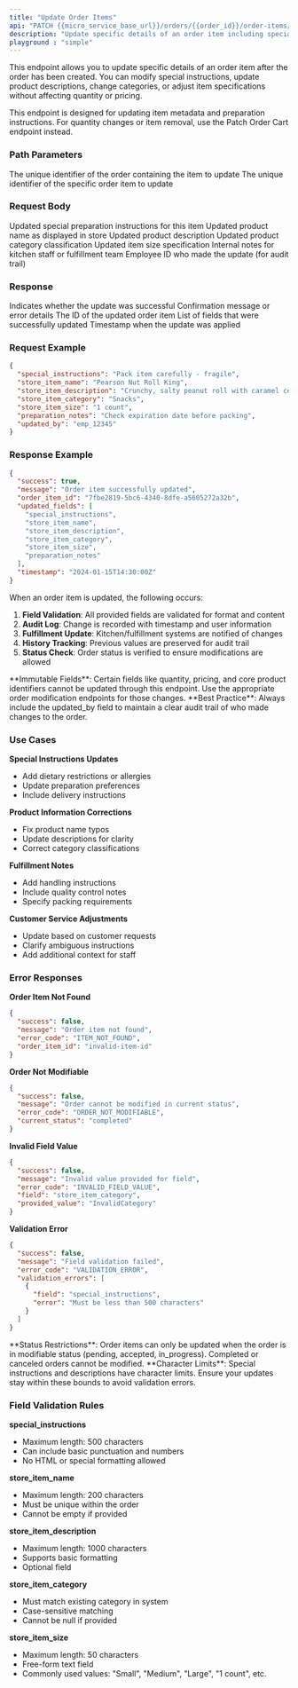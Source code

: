 ---
title: "Update Order Items"
api: "PATCH {{micro_service_base_url}}/orders/{{order_id}}/order-items/{{order_item_id}}"
description: "Update specific details of an order item including special instructions, product information, and item specifications."
playground : "simple"
---

This endpoint allows you to update specific details of an order item after the order has been created. You can modify special instructions, update product descriptions, change categories, or adjust item specifications without affecting quantity or pricing.

<Info>
This endpoint is designed for updating item metadata and preparation instructions. For quantity changes or item removal, use the Patch Order Cart endpoint instead.
</Info>

### Path Parameters

<ParamField path="order_id" type="string" required>
  The unique identifier of the order containing the item to update
</ParamField>

<ParamField path="order_item_id" type="string" required>
  The unique identifier of the specific order item to update
</ParamField>

### Request Body

<ParamField body="special_instructions" type="string" optional>
  Updated special preparation instructions for this item
</ParamField>

<ParamField body="store_item_name" type="string" optional>
  Updated product name as displayed in store
</ParamField>

<ParamField body="store_item_description" type="string" optional>
  Updated product description
</ParamField>

<ParamField body="store_item_category" type="string" optional>
  Updated product category classification
</ParamField>

<ParamField body="store_item_size" type="string" optional>
  Updated item size specification
</ParamField>

<ParamField body="preparation_notes" type="string" optional>
  Internal notes for kitchen staff or fulfillment team
</ParamField>

<ParamField body="updated_by" type="string" optional>
  Employee ID who made the update (for audit trail)
</ParamField>

### Response

<ResponseField name="success" type="boolean">
  Indicates whether the update was successful
</ResponseField>

<ResponseField name="message" type="string">
  Confirmation message or error details
</ResponseField>

<ResponseField name="order_item_id" type="string">
  The ID of the updated order item
</ResponseField>

<ResponseField name="updated_fields" type="array">
  List of fields that were successfully updated
</ResponseField>

<ResponseField name="timestamp" type="string">
  Timestamp when the update was applied
</ResponseField>

### Request Example

```json
{
  "special_instructions": "Pack item carefully - fragile",
  "store_item_name": "Pearson Nut Roll King",
  "store_item_description": "Crunchy, salty peanut roll with caramel center",
  "store_item_category": "Snacks",
  "store_item_size": "1 count",
  "preparation_notes": "Check expiration date before packing",
  "updated_by": "emp_12345"
}
```

### Response Example

```json
{
  "success": true,
  "message": "Order item successfully updated",
  "order_item_id": "7fbe2819-5bc6-4340-8dfe-a5605272a32b",
  "updated_fields": [
    "special_instructions",
    "store_item_name",
    "store_item_description",
    "store_item_category",
    "store_item_size",
    "preparation_notes"
  ],
  "timestamp": "2024-01-15T14:30:00Z"
}
```

<Accordion title="Update Tracking">
When an order item is updated, the following occurs:

1. **Field Validation**: All provided fields are validated for format and content
2. **Audit Log**: Change is recorded with timestamp and user information
3. **Fulfillment Update**: Kitchen/fulfillment systems are notified of changes
4. **History Tracking**: Previous values are preserved for audit trail
5. **Status Check**: Order status is verified to ensure modifications are allowed
</Accordion>

<Note>
**Immutable Fields**: Certain fields like quantity, pricing, and core product identifiers cannot be updated through this endpoint. Use the appropriate order modification endpoints for those changes.
</Note>

<Tip>
**Best Practice**: Always include the updated_by field to maintain a clear audit trail of who made changes to the order.
</Tip>

### Use Cases

<Accordion title="Common Update Scenarios">

**Special Instructions Updates**
- Add dietary restrictions or allergies
- Update preparation preferences
- Include delivery instructions

**Product Information Corrections**
- Fix product name typos
- Update descriptions for clarity
- Correct category classifications

**Fulfillment Notes**
- Add handling instructions
- Include quality control notes
- Specify packing requirements

**Customer Service Adjustments**
- Update based on customer requests
- Clarify ambiguous instructions
- Add additional context for staff

</Accordion>

### Error Responses

<Accordion title="Common Error Scenarios">

**Order Item Not Found**
```json
{
  "success": false,
  "message": "Order item not found",
  "error_code": "ITEM_NOT_FOUND",
  "order_item_id": "invalid-item-id"
}
```

**Order Not Modifiable**
```json
{
  "success": false,
  "message": "Order cannot be modified in current status",
  "error_code": "ORDER_NOT_MODIFIABLE",
  "current_status": "completed"
}
```

**Invalid Field Value**
```json
{
  "success": false,
  "message": "Invalid value provided for field",
  "error_code": "INVALID_FIELD_VALUE",
  "field": "store_item_category",
  "provided_value": "InvalidCategory"
}
```

**Validation Error**
```json
{
  "success": false,
  "message": "Field validation failed",
  "error_code": "VALIDATION_ERROR",
  "validation_errors": [
    {
      "field": "special_instructions",
      "error": "Must be less than 500 characters"
    }
  ]
}
```

</Accordion>

<Warning>
**Status Restrictions**: Order items can only be updated when the order is in modifiable status (pending, accepted, in_progress). Completed or canceled orders cannot be modified.
</Warning>

<Note>
**Character Limits**: Special instructions and descriptions have character limits. Ensure your updates stay within these bounds to avoid validation errors.
</Note>

### Field Validation Rules

<Accordion title="Validation Requirements">

**special_instructions**
- Maximum length: 500 characters
- Can include basic punctuation and numbers
- No HTML or special formatting allowed

**store_item_name**
- Maximum length: 200 characters
- Must be unique within the order
- Cannot be empty if provided

**store_item_description**
- Maximum length: 1000 characters
- Supports basic formatting
- Optional field

**store_item_category**
- Must match existing category in system
- Case-sensitive matching
- Cannot be null if provided

**store_item_size**
- Maximum length: 50 characters
- Free-form text field
- Commonly used values: "Small", "Medium", "Large", "1 count", etc.

</Accordion>
